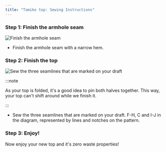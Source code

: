 ```yaml
---
title: "Tamiko top: Sewing Instructions"
---
```


### Step 1: Finish the armhole seam

![Finish the armhole seam](step03.png)

- Finish the armhole seam with a narrow hem.

### Step 2: Finish the top

![Sew the three seamlines that are marked on your draft](step04.png)

:::note


As your top is folded, it's a good idea to pin both halves together.
This way, your top can't shift around while we finish it.

:::

- Sew the three seamlines that are marked on your draft. F-H, C and I-J in the diagram, represented by lines and notches on the pattern.

### Step 3: Enjoy!

Now enjoy your new top and it's zero waste properties!

